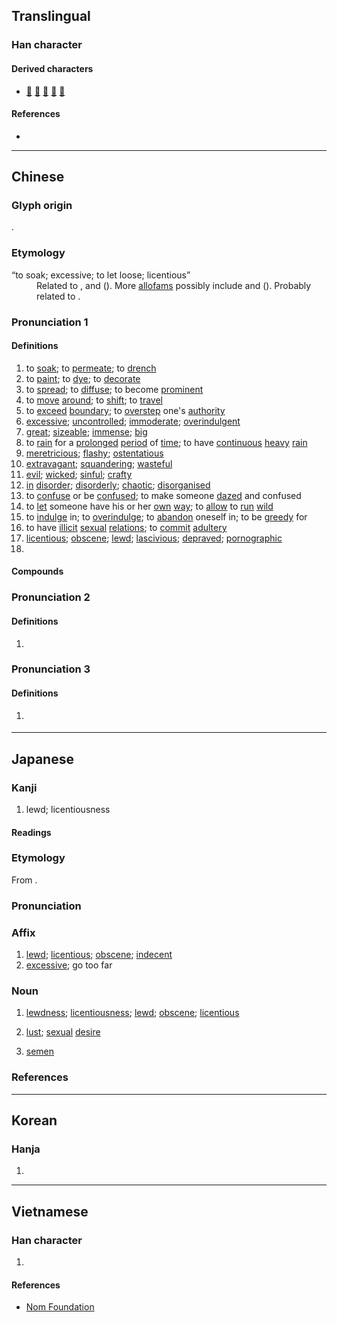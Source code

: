 {{also|婬}}
{{character info}}
==Translingual==

===Han character===
{{Han char|rn=85|rad=水|as=08|sn=11|four=32114|canj=EBHG|ids=⿰氵㸒}}

====Derived characters====
* [[𠽍]] [[𢴏]] [[𤎛]] [[𦹻]] [[霪]]

====References====
* {{Han ref|kx=0631.090|dkj=17678|dj=1033.120|hdz=31654.040|uh=6DEB|ud=28139|bh=B25D|bd=45661}}

----

==Chinese==
{{zh-forms}}

===Glyph origin===
{{Han etym}}
{{Han compound|水|alt1=氵|㸒|ls=psc|c1=s|c2=p|t1=water}}.

===Etymology===
; “to soak; excessive; to let loose; licentious”
: Related to {{och-l|婬|licentious}}, {{och-l|霪|heavy rain}} and {{och-l|霖|continued rain}} ({{zh-ref|Wang, 1982}}). More [[allofam]]s possibly include {{och-l|瀋|liquid}} and {{och-l|沉|to submerge}} ({{zh-ref|Schuessler, 2007}}). Probably related to {{inh|zh|sit-pro|*l-(t/d)jam||to fill, flat}}.

===Pronunciation 1===
{{zh-pron
|m=yín
|c=jam4
|h=pfs=yìm
|md=ìng
|mn=îm/tâm
|w=3hhin
|mc=y
|oc=y
|cat=v,a
}}

====Definitions====
{{zh-hanzi}}

# to [[soak]]; to [[permeate]]; to [[drench]]
# to [[paint]]; to [[dye]]; to [[decorate]]
# to [[spread]]; to [[diffuse]]; to become [[prominent]]
# to [[move]] [[around]]; to [[shift]]; to [[travel]]
# to [[exceed]] [[boundary]]; to [[overstep]] one's [[authority]]
# [[excessive]]; [[uncontrolled]]; [[immoderate]]; [[overindulgent]]
# [[great]]; [[sizeable]]; [[immense]]; [[big]]
# to [[rain]] for a [[prolonged]] [[period]] of [[time]]; to have [[continuous]] [[heavy]] [[rain]]
# [[meretricious]]; [[flashy]]; [[ostentatious]]
# [[extravagant]]; [[squandering]]; [[wasteful]]
# [[evil]]; [[wicked]]; [[sinful]]; [[crafty]]
# [[in]] [[disorder]]; [[disorderly]]; [[chaotic]]; [[disorganised]]
# to [[confuse]] or be [[confused]]; to make someone [[dazed]] and confused
# to [[let]] someone have his or her [[own]] [[way]]; to [[allow]] to [[run]] [[wild]]
# to [[indulge]] in; to [[overindulge]]; to [[abandon]] oneself in; to be [[greedy]] for
# to have [[illicit]] [[sexual]] [[relation]]s; to [[commit]] [[adultery]]
# [[licentious]]; [[obscene]]; [[lewd]]; [[lascivious]]; [[depraved]]; [[pornographic]]
# {{zh-alt-form|深|[[deep]]; [[deeply]]}}

====Compounds====
{{zh-der|侵淫|六淫|口淫|姦淫|意淫|手淫|書淫|汎淫|泛淫|流淫|淫亂|淫具|淫凶|淫威|淫婦|淫慾|淫樂|淫水|淫污|淫猥|淫祀|淫穢|淫羊藿|淫蕩|淫語|淫賤|淫雨|淫鬼|煩淫|狂淫|自淫|荒淫|行淫|誨淫|誨淫性|諂淫|買淫|賣淫|辟淫|閉淫|陋淫|風淫|驕奢淫逸|冶容誨淫|姦盜邪淫|奸淫|姦淫擄掠|宣淫|富貴不淫|姦夫淫婦|奇技淫巧|不淫|慆淫|淫媾|淫邪|淫情浪態|沉湎淫逸|浸淫|淫惠|淫液|淫視|淫辭|淫遊|福善禍淫|淫業|淫奔|淫學|淫心慝行|淫媟|淫潦|淫風|淫靡|滯淫|淫褻|淫祠|淫濫|淫淫|淫汙穢臭|淫氣|淫巧|淫哇|淫刑|淫佚|樂而不淫|朋淫|誨淫誨盜|荒淫無恥|驕奢淫佚|詖淫|驕淫|荒淫無度|誨盜誨淫|驕奢淫泆|飽暖生淫|荒淫無道}}

===Pronunciation 2===
{{zh-pron
|m=yàn
|c=jim6
|cat=syllable
}}

====Definitions====
{{zh-hanzi}}

# {{zh-only|淫預|dot=:}} {{zh-alt-form|灩澦|a [[dangerous]] [[pile]] of [[rock]]s in the [[middle]] of the [[Yangtze]] River in [[Sichuan]]}}

===Pronunciation 3===
{{zh-pron
|m=yáo
|c=jiu4
|cat=n
}}

====Definitions====
{{zh-hanzi}}

# {{lb|zh|mythology|historical}} {{zh-alt-name|瑤池|a [[legendary]] [[body of water]]}}

----

==Japanese==

===Kanji===
{{ja-kanji|grade=|rs=水08}}

# lewd; licentiousness

====Readings====
{{ja-readings
|goon=いん
|kanon=いん
|kun=みだ-ら, ほし.いまま-, ひたす
}}

===Etymology===
{{ja-kanjitab|いん|yomi=on|alt=婬}}
From {{der|ja|ltc|sort=いん|-}} {{ltc-l|淫}}.

===Pronunciation===
{{ja-pron|いん|acc=1|acc_ref=DJR|y=on}}

===Affix===
{{ja-pos|affix|いん}}

# [[lewd]]; [[licentious]]; [[obscene]]; [[indecent]]
# [[excessive]]; go too far

===Noun===
{{ja-noun|いん}}

# {{lb|ja|literary}} [[lewdness]]; [[licentiousness]]; {{n-g|Also used as a ''nari''-adjective:}} [[lewd]]; [[obscene]]; [[licentious]]
#: {{syn|ja|淫ら|tr1=midara}}
# {{lb|ja|literary}} [[lust]]; [[sexual]] [[desire]]
#: {{syn|ja|色欲|tr1=shikiyoku|性欲|tr2=seiyoku}}
# {{lb|ja|literary}} [[semen]]
#: {{syn|ja|精液|tr1=seieki}}

===References===
<references/>

----

==Korean==

===Hanja===
{{ko-hanja|hangeul=음|eumhun=|rv=eum|mr=ŭm|y=um}}

# {{rfdef|ko|sort=水08}}

----

==Vietnamese==

===Han character===
{{vi-hantu|[[dâm]]|rs=水08}}

# {{rfdef|vi|sort=水08}}

====References====
* [http://nomfoundation.org/common/nom_details.php?codepoint=6DEB Nom Foundation]